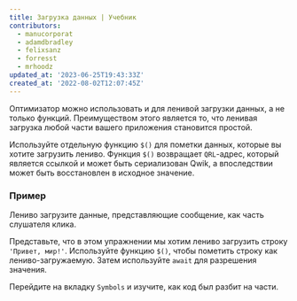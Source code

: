 ```yaml
---
title: Загрузка данных | Учебник
contributors:
  - manucorporat
  - adamdbradley
  - felixsanz
  - forresst
  - mrhoodz
updated_at: '2023-06-25T19:43:33Z'
created_at: '2022-08-02T12:07:45Z'
---
```


Оптимизатор можно использовать и для ленивой загрузки данных, а не только функций. Преимуществом этого является то, что ленивая загрузка любой части вашего приложения становится простой.

Используйте отдельную функцию `$()` для пометки данных, которые вы хотите загрузить лениво. Функция `$()` возвращает `QRL`-адрес, который является ссылкой и может быть сериализован Qwik, а впоследствии может быть восстановлен в исходное значение.

### Пример

Лениво загрузите данные, представляющие сообщение, как часть слушателя клика.

Представьте, что в этом упражнении мы хотим лениво загрузить строку `'Привет, мир!'`. Используйте функцию `$()`, чтобы пометить строку как лениво-загружаемую. Затем используйте `await` для разрешения значения.

Перейдите на вкладку `Symbols` и изучите, как код был разбит на части.
